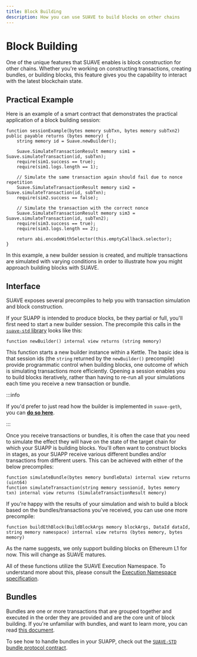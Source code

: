 ```yaml
---
title: Block Building
description: How you can use SUAVE to build blocks on other chains
---
```


# Block Building

One of the unique features that SUAVE enables is block construction for other chains. Whether you're working on constructing transactions, creating bundles, or building blocks, this feature gives you the capability to interact with the latest blockchain state.

## Practical Example

Here is an example of a smart contract that demonstrates the practical application of a block building session:

```solidity
function sessionExample(bytes memory subTxn, bytes memory subTxn2) public payable returns (bytes memory) {
    string memory id = Suave.newBuilder();

    Suave.SimulateTransactionResult memory sim1 = Suave.simulateTransaction(id, subTxn);
    require(sim1.success == true);
    require(sim1.logs.length == 1);

    // Simulate the same transaction again should fail due to nonce repetition
    Suave.SimulateTransactionResult memory sim2 = Suave.simulateTransaction(id, subTxn);
    require(sim2.success == false);

    // Simulate the transaction with the correct nonce
    Suave.SimulateTransactionResult memory sim3 = Suave.simulateTransaction(id, subTxn2);
    require(sim3.success == true);
    require(sim3.logs.length == 2);

    return abi.encodeWithSelector(this.emptyCallback.selector);
}
```

In this example, a new builder session is created, and multiple transactions are simulated with varying conditions in order to illustrate how you might approach building blocks with SUAVE.

## Interface

SUAVE exposes several precompiles to help you with transaction simulation and block construction.

If your SUAPP is intended to produce blocks, be they partial or full, you'll first need to start a new builder session. The precompile this calls in the [`suave-std` library](https://github.com/flashbots/suave-std/blob/main/src/suavelib/Suave.sol) looks like this:

```solidity
function newBuilder() internal view returns (string memory)
```

This function starts a new builder instance within a Kettle. The basic idea is that session ids (the `string` returned by the `newBuilder()` precompile) provide programmatic control when building blocks, one outcome of which is simulating transactions more efficiently. Opening a session enables you to build blocks iteratively, rather than having to re-run all your simulations each time you receive a new transaction or bundle. 

:::info

If you'd prefer to just read how the builder is implemented in `suave-geth`, you can [**do so here**](https://github.com/flashbots/suave-geth/blob/main/suave/builder/builder.go).

:::

Once you receive transactions or bundles, it is often the case that you need to simulate the effect they will have on the state of the target chain for which your SUAPP is building blocks. You'll often want to construct blocks in stages, as your SUAPP receive various different bundles and/or transactions from different users. This can be achieved with either of the below precompiles:

```solidity
function simulateBundle(bytes memory bundleData) internal view returns (uint64)
function simulateTransaction(string memory sessionid, bytes memory txn) internal view returns (SimulateTransactionResult memory)
```

If you're happy with the results of your simulation and wish to build a block based on the bundles/transactions you've received, you can use one more precompile:

```solidity
function buildEthBlock(BuildBlockArgs memory blockArgs, DataId dataId, string memory namespace) internal view returns (bytes memory, bytes memory)
```

As the name suggests, we only support building blocks on Ethereum L1 for now. This will change as SUAVE matures.

All of these functions utilize the SUAVE Execution Namespace. To understand more about this, please consult the [Execution Namespace specification](/technical/specs/rigil/mevm.md#suavex-namespace).

## Bundles

Bundles are one or more transactions that are grouped together and executed in the order they are provided and are the core unit of block building. If you're unfamiliar with bundles, and want to learn more, you can read [this document](https://docs.flashbots.net/flashbots-auction/advanced/understanding-bundles).

To see how to handle bundles in your SUAPP, check out the [`SUAVE-STD` bundle protocol contract](https://github.com/flashbots/suave-std/blob/main/src/protocols/Bundle.sol).

